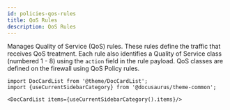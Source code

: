 ```yaml
---
id: policies-qos-rules
title: QoS Rules
description: QoS Rules
---
```




Manages Quality of Service (QoS) rules. These rules define the traffic that receives QoS treatment. Each
rule also identifies a Quality of Service class (numbered 1 - 8) using the `action` field in the
rule payload. QoS classes are defined on the firewall using QoS Policy rules.




```mdx-code-block
import DocCardList from '@theme/DocCardList';
import {useCurrentSidebarCategory} from '@docusaurus/theme-common';

<DocCardList items={useCurrentSidebarCategory().items}/>
```
      